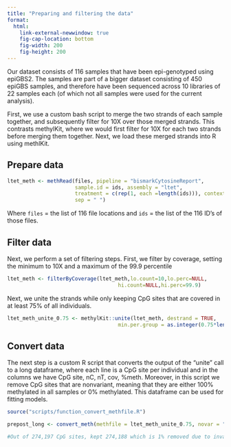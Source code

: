 ```yaml
---
title: "Preparing and filtering the data"
format: 
  html:
    link-external-newwindow: true
    fig-cap-location: bottom
    fig-width: 200
    fig-height: 200
---
```


Our dataset consists of 116 samples that have been epi-genotyped using epiGBS2. The samples are part of a bigger dataset consisting of 450 epiGBS samples, and therefore have been sequenced across 10 libraries of 22 samples each (of which not all samples were used for the current analysis). 

First, we use a custom bash script to merge the two strands of each sample together, and subsequently filter for 10X over those merged strands. This contrasts methylKit, where we would first filter for 10X for each two strands before merging them together. Next, we load these merged strands into R using methlKit.

## Prepare data 

```r
ltet_meth <- methRead(files, pipeline = "bismarkCytosineReport",
                      sample.id = ids, assembly = "ltet", 
                      treatment = c(rep(1, each =length(ids))), context = "CpG",
                      sep = " ")
```

Where `files` = the list of 116 file locations and `ids` = the list of the 116 ID's of those files.

## Filter data 

Next, we perform a set of filtering steps. First, we filter by coverage, setting the minimum to 10X and a maximum of the 99.9 percentile 

```r

ltet_meth <- filterByCoverage(ltet_meth,lo.count=10,lo.perc=NULL,
                                    hi.count=NULL,hi.perc=99.9)   

```

Next, we unite the strands while only keeping CpG sites that are covered in at least 75% of all individuals.

```r

ltet_meth_unite_0.75 <- methylKit::unite(ltet_meth, destrand = TRUE, 
                                    min.per.group = as.integer(0.75*length(ids)), mc.cores = 8)

```

## Convert data

The next step is a custom R script that converts the output of the "unite" call to a long dataframe, where each line is a CpG site per individual
and in the columns we have CpG site, nC, nT, cov, %meth. Moreover, in this script we remove CpG sites that are nonvariant, meaning that they are either 100% methylated in all samples or 0% methylated. This dataframe can be used for fitting models.

```r

source("scripts/function_convert_methfile.R")

prepost_long <- convert_meth(methfile = ltet_meth_unite_0.75, novar = "remove") 

#Out of 274,197 CpG sites, kept 274,188 which is 1% removed due to invariance

```